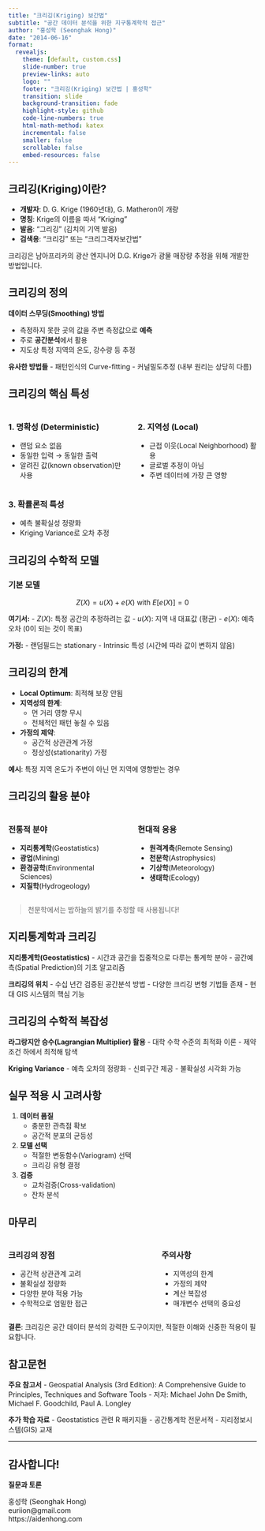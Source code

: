 ```yaml
---
title: "크리깅(Kriging) 보간법"
subtitle: "공간 데이터 분석을 위한 지구통계학적 접근"
author: "홍성학 (Seonghak Hong)"
date: "2014-06-16"
format:
  revealjs:
    theme: [default, custom.css]
    slide-number: true
    preview-links: auto
    logo: ""
    footer: "크리깅(Kriging) 보간법 | 홍성학"
    transition: slide
    background-transition: fade
    highlight-style: github
    code-line-numbers: true
    html-math-method: katex
    incremental: false
    smaller: false
    scrollable: false
    embed-resources: false
---
```


## 크리깅(Kriging)이란?

::: {.incremental}
- **개발자**: D. G. Krige (1960년대), G. Matheron이 개량
- **명칭**: Krige의 이름을 따서 "Kriging"
- **발음**: "그리깅" (김치의 기역 발음)
- **검색용**: "크리깅" 또는 "크리그격자보간법"
:::

::: {.notes}
크리깅은 남아프리카의 광산 엔지니어 D.G. Krige가 광물 매장량 추정을 위해 개발한 방법입니다.
:::

## 크리깅의 정의

::: {.fragment}
**데이터 스무딩(Smoothing) 방법**
:::

::: {.fragment}
- 측정하지 못한 곳의 값을 주변 측정값으로 **예측**
- 주로 **공간분석**에서 활용
- 지도상 특정 지역의 온도, 강수량 등 추정
:::

::: {.fragment}
**유사한 방법들**
- 패턴인식의 Curve-fitting
- 커널밀도추정 (내부 원리는 상당히 다름)
:::

## 크리깅의 핵심 특성

::: {.columns}

::: {.column width="50%"}
### 1. 명확성 (Deterministic)
- 랜덤 요소 없음
- 동일한 입력 → 동일한 출력
- 알려진 값(known observation)만 사용
:::

::: {.column width="50%"}
### 2. 지역성 (Local)
- 근접 이웃(Local Neighborhood) 활용
- 글로벌 추정이 아님
- 주변 데이터에 가장 큰 영향
:::

:::

::: {.fragment}
### 3. 확률론적 특성
- 예측 불확실성 정량화
- Kriging Variance로 오차 추정
:::

## 크리깅의 수학적 모델

### 기본 모델
$$Z(X) = u(X) + e(X) \text{ with } E[e(X)] = 0$$

::: {.fragment}
**여기서:**
- $Z(X)$: 특정 공간의 추정하려는 값
- $u(X)$: 지역 내 대표값 (평균)
- $e(X)$: 예측 오차 (0이 되는 것이 목표)
:::

::: {.fragment}
**가정:**
- 랜덤필드는 stationary
- Intrinsic 특성 (시간에 따라 값이 변하지 않음)
:::

## 크리깅의 한계

::: {.incremental}
- **Local Optimum**: 최적해 보장 안됨
- **지역성의 한계**: 
  - 먼 거리 영향 무시
  - 전체적인 패턴 놓칠 수 있음
- **가정의 제약**: 
  - 공간적 상관관계 가정
  - 정상성(stationarity) 가정
:::

::: {.fragment}
**예시**: 특정 지역 온도가 주변이 아닌 먼 지역에 영향받는 경우
:::

## 크리깅의 활용 분야

::: {.columns}

::: {.column width="50%"}
### 전통적 분야
- **지리통계학**(Geostatistics)
- **광업**(Mining)
- **환경공학**(Environmental Sciences)
- **지질학**(Hydrogeology)
:::

::: {.column width="50%"}
### 현대적 응용
- **원격계측**(Remote Sensing)
- **천문학**(Astrophysics)
- **기상학**(Meteorology)
- **생태학**(Ecology)
:::

:::

::: {.fragment}
> 천문학에서는 밤하늘의 밝기를 추정할 때 사용됩니다!
:::

## 지리통계학과 크리깅

::: {.fragment}
**지리통계학(Geostatistics)**
- 시간과 공간을 집중적으로 다루는 통계학 분야
- 공간예측(Spatial Prediction)의 기초 알고리즘
:::

::: {.fragment}
**크리깅의 위치**
- 수십 년간 검증된 공간분석 방법
- 다양한 크리깅 변형 기법들 존재
- 현대 GIS 시스템의 핵심 기능
:::

## 크리깅의 수학적 복잡성

::: {.fragment}
**라그랑지안 승수(Lagrangian Multiplier) 활용**
- 대학 수학 수준의 최적화 이론
- 제약 조건 하에서 최적해 탐색
:::

::: {.fragment}
**Kriging Variance**
- 예측 오차의 정량화
- 신뢰구간 제공
- 불확실성 시각화 가능
:::

## 실무 적용 시 고려사항

::: {.incremental}
1. **데이터 품질**
   - 충분한 관측점 확보
   - 공간적 분포의 균등성

2. **모델 선택**
   - 적절한 변동함수(Variogram) 선택
   - 크리깅 유형 결정

3. **검증**
   - 교차검증(Cross-validation)
   - 잔차 분석
:::

## 마무리

::: {.columns}

::: {.column width="60%"}
### 크리깅의 장점
- 공간적 상관관계 고려
- 불확실성 정량화
- 다양한 분야 적용 가능
- 수학적으로 엄밀한 접근
:::

::: {.column width="40%"}
### 주의사항
- 지역성의 한계
- 가정의 제약
- 계산 복잡성
- 매개변수 선택의 중요성
:::

:::

::: {.fragment}
**결론**: 크리깅은 공간 데이터 분석의 강력한 도구이지만, 적절한 이해와 신중한 적용이 필요합니다.
:::

## 참고문헌

::: {.smaller}
**주요 참고서**
- Geospatial Analysis (3rd Edition): A Comprehensive Guide to Principles, Techniques and Software Tools
- 저자: Michael John De Smith, Michael F. Goodchild, Paul A. Longley

**추가 학습 자료**
- Geostatistics 관련 R 패키지들
- 공간통계학 전문서적
- 지리정보시스템(GIS) 교재
:::

---

## 감사합니다!

::: {.center}
**질문과 토론**

홍성학 (Seonghak Hong)  
euriion@gmail.com  
https://aidenhong.com
::: 